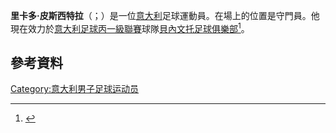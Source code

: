 '''里卡多·皮斯西特拉'''（{{lang-it|Riccardo Piscitelli}}；{{bd|1993年|10月10日}}）是一位[[意大利|意大利]]足球運動員。在場上的位置是守門員。他現在效力於[[意大利足球丙一級聯賽|意大利足球丙一級聯賽]]球隊[[貝內文托足球俱樂部|貝內文托足球俱樂部]]<ref name=FIGC>{{Cite web |url=http://www.figc.it/nazionali/DettaglioConvocato?codiceConvocato=3603&squadra=11 |title=FIGC National Team Stats. Archive |accessdate=2015-06-22 |archive-date=2016-03-04 |archive-url=https://web.archive.org/web/20160304050244/http://www.figc.it/nazionali/DettaglioConvocato?codiceConvocato=3603&squadra=11 |dead-url=no }}</ref>。
==參考資料==
{{Reflist}}

{{DEFAULTSORT: Piscitelli, Riccardo}}
[[Category:意大利男子足球运动员|Category:意大利男子足球运动员]]

{{Sport-bio-stub}}